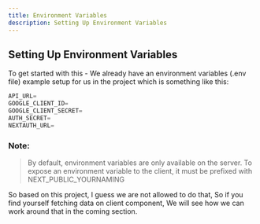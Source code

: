 ```yaml
---
title: Environment Variables
description: Setting Up Environment Variables
---
```


## Setting Up Environment Variables

To get started with this - We already have an environment variables (.env file) example setup for us in the project which is something like this:

```ts
API_URL=
GOOGLE_CLIENT_ID=
GOOGLE_CLIENT_SECRET=
AUTH_SECRET=
NEXTAUTH_URL=
```

### Note:

> By default, environment variables are only available on the server. To expose an environment variable to the client, it must be prefixed with NEXT_PUBLIC_YOURNAMING

So based on this project, I guess we are not allowed to do that, So if you find yourself fetching data on client component, We will see how we can work around that in the coming section.
